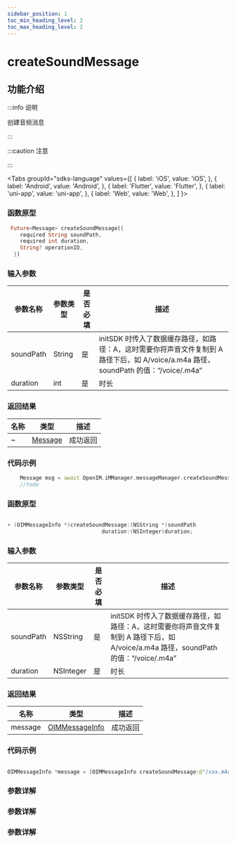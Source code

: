 ```yaml
---
sidebar_position: 1
toc_min_heading_level: 2
toc_max_heading_level: 2
---
```


# createSoundMessage

## 功能介绍

:::info 说明

创建音频消息

:::

:::caution 注意

:::

<Tabs
groupId="sdks-language"
values={[
{ label: 'iOS', value: 'iOS', },
{ label: 'Android', value: 'Android', },
{ label: 'Flutter', value: 'Flutter', },
{ label: 'uni-app', value: 'uni-app', },
{ label: 'Web', value: 'Web', },
]
}>

<TabItem value="Flutter">

### 函数原型

```dart showLineNumbers
 Future<Message> createSoundMessage({
    required String soundPath,
    required int duration,
    String? operationID,
  })
```

### 输入参数

| 参数名称  | 参数类型 | 是否必填 | 描述                                                                                                                                 |
| --------- | -------- | -------- | ------------------------------------------------------------------------------------------------------------------------------------ |
| soundPath | String   | 是       | initSDK 时传入了数据缓存路径，如路径：A，这时需要你将声音文件复制到 A 路径下后，如 A/voice/a.m4a 路径，soundPath 的值：“/voice/.m4a” |
| duration  | int      | 是       | 时长                                                                                                                                 |

### 返回结果

| 名称 | 类型                                               | 描述     |
| ---- | -------------------------------------------------- | -------- |
| ~    | [Message](docs/sdks/Class/Message/MessageInfo.mdx) | 成功返回 |

### 代码示例

```dart showLineNumbers
    Message msg = await OpenIM.iMManager.messageManager.createSoundMessage(soundPath: soundPath, duration: duration);
    //todo
```

</TabItem>

<TabItem value="iOS">

### 函数原型

```swift showLineNumbers

+ (OIMMessageInfo *)createSoundMessage:(NSString *)soundPath
                              duration:(NSInteger)duration;
```

### 输入参数

| 参数名称  | 参数类型  | 是否必填 | 描述                                                                                                                                 |
| --------- | --------- | -------- | ------------------------------------------------------------------------------------------------------------------------------------ |
| soundPath | NSString  | 是       | initSDK 时传入了数据缓存路径，如路径：A，这时需要你将声音文件复制到 A 路径下后，如 A/voice/a.m4a 路径，soundPath 的值：“/voice/.m4a” |
| duration  | NSInteger | 是       | 时长                                                                                                                                 |

### 返回结果

| 名称    | 类型                                                      | 描述     |
| ------- | --------------------------------------------------------- | -------- |
| message | [OIMMessageInfo](docs/sdks/Class/Message/MessageInfo.mdx) | 成功返回 |

### 代码示例

```swift showLineNumbers

OIMMessageInfo *message = [OIMMessageInfo createSoundMessage:@"/xxx.m4a" duration:1];

```

</TabItem>

<TabItem value="Android">

### 参数详解

</TabItem>

<TabItem value="Web">

### 参数详解

</TabItem>

<TabItem value="uni-app">

### 参数详解

</TabItem>

</Tabs>
